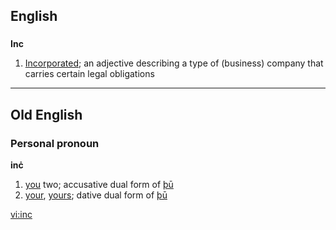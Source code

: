 ==English==

==={{acronym}}===
'''Inc'''

# {{context|mostly|US}} [[Incorporated]]; an adjective describing a type of (business) company that carries certain legal obligations

----

==Old English==

===Personal pronoun===
{{rfc-header|Personal pronoun}}
'''inċ'''
# [[you]] two; accusative dual form of [[þū]]
# [[your]], [[yours]]; dative dual form of [[þū]]

[[vi:inc]]